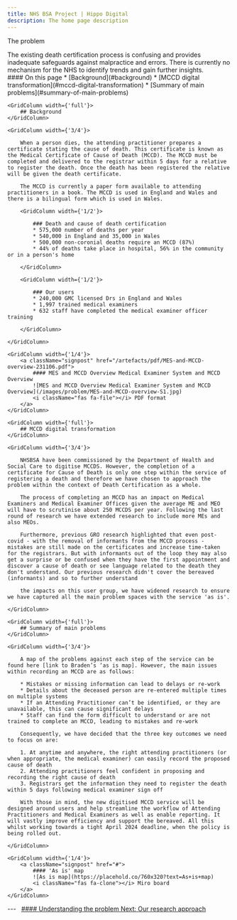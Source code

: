 ```yaml
---
title: NHS BSA Project | Hippo Digital
description: The home page description
---
```


<Heading caption='Understanding the problem' tag='h1'>The problem</Heading>

<GridRow>
    <GridColumn width={'2/3'}>
        <LeadParagraph>
            The existing death certification process is confusing and provides inadequate safeguards against malpractice and errors. There is currently no mechanism for the NHS to identify trends and gain further insights.
        </LeadParagraph>
    </GridColumn>
    <GridColumn width={'1/3'}>
        <nav className="in-page-nav">
            #### On this page
            * [Background](#background)
            * [MCCD digital transformation](#mccd-digital-transformation)
            * [Summary of main problems](#summary-of-main-problems)
        </nav>
    </GridColumn>
</GridRow>

<GridRow>

    <GridColumn width={'full'}>
        ## Background
    </GridColumn>

    <GridColumn width={'3/4'}>

        When a person dies, the attending practitioner prepares a certificate stating the cause of death. This certificate is known as the Medical Certificate of Cause of Death (MCCD). The MCCD must be completed and delivered to the registrar within 5 days for a relative to register the death. Once the death has been registered the relative will be given the death certificate.

        The MCCD is currently a paper form available to attending practitioners in a book. The MCCD is used in England and Wales and there is a bilingual form which is used in Wales.

        <GridColumn width={'1/2'}>

            ### Death and cause of death certification
            * 575,000 number of deaths per year
            * 540,000 in England and 35,000 in Wales
            * 500,000 non-coronial deaths require an MCCD (87%)
            * 44% of deaths take place in hospital, 56% in the community or in a person's home
        
        </GridColumn>

        <GridColumn width={'1/2'}>

            ### Our users
            * 240,000 GMC licensed Drs in England and Wales
            * 1,997 trained medical examiners
            * 632 staff have completed the medical examiner officer training
        
        </GridColumn>
    
    </GridColumn>

    <GridColumn width={'1/4'}>
        <a className="signpost" href="/artefacts/pdf/MES-and-MCCD-overview-231106.pdf">
            #### MES and MCCD Overview Medical Examiner System and MCCD Overview
            ![MES and MCCD Overview Medical Examiner System and MCCD Overview](/images/problem/MES-and-MCCD-overview-S1.jpg)
            <i className="fas fa-file"></i> PDF format
        </a>
    </GridColumn>

</GridRow>

<GridRow>

    <GridColumn width={'full'}>
        ## MCCD digital transformation
    </GridColumn>

    <GridColumn width={'3/4'}>

        NHSBSA have been commissioned by the Department of Health and Social Care to digitise MCCDS. However, the completion of a certificate for Cause of Death is only one step within the service of registering a death and therefore we have chosen to approach the problem within the context of Death Certification as a whole.

        The process of completing an MCCD has an impact on Medical Examiners and Medical Examiner Offices given the average ME and MEO will have to scrutinise about 250 MCCDS per year. Following the last round of research we have extended research to include more MEs and also MEOs.

        Furthermore, previous GRO research highlighted that even post-covid - with the removal of informants from the MCCD process - mistakes are still made on the certificates and increase time-taken for the registrars. But with informants out of the loop they may also get a surprise or be confused when they have the first appointment and discover a cause of death or see language related to the death they don't understand. Our previous research didn't cover the bereaved (informants) and so to further understand

        the impacts on this user group, we have widened research to ensure we have captured all the main problem spaces with the service 'as is'.

    </GridColumn>
</GridRow>

<GridRow>

    <GridColumn width={'full'}>
        ## Summary of main problems
    </GridColumn>

    <GridColumn width={'3/4'}>

        A map of the problems against each step of the service can be found here [link to Braden’s ‘as is map]. However, the main issues within recording an MCCD are as follows:

        * Mistakes or missing information can lead to delays or re-work
        * Details about the deceased person are re-entered multiple times on multiple systems
        * If an Attending Practitioner can’t be identified, or they are unavailable, this can cause significant delays
        * Staff can find the form difficult to understand or are not trained to complete an MCCD, leading to mistakes and re-work

        Consequently, we have decided that the three key outcomes we need to focus on are:

        1. At anytime and anywhere, the right attending practitioners (or when appropriate, the medical examiner) can easily record the proposed cause of death
        2. Attending practitioners feel confident in proposing and recording the right cause of death
        3. Registrars get the information they need to register the death within 5 days following medical examiner sign off

        With those in mind, the new digitised MCCD service will be designed around users and help streamline the workflow of Attending Practitioners and Medical Examiners as well as enable reporting. It will vastly improve efficiency and support the bereaved. All this whilst working towards a tight April 2024 deadline, when the policy is being rolled out.

    </GridColumn>

    <GridColumn width={'1/4'}>
        <a className="signpost" href="#">
            #### 'As is' map
            ![As is map](https://placehold.co/760x320?text=As+is+map)
            <i className="fas fa-clone"></i> Miro board
        </a>
    </GridColumn>

</GridRow>

<GridRow>
    <GridColumn width={'full'}>
        ---
    </GridColumn>
</GridRow>
<GridRow>
    <GridColumn width={'1/2'}>
        &nbsp;
    </GridColumn>
    <GridColumn width={'1/2'}>
        <a className="next-page" href="/understanding/research">
            #### Understanding the problem
            Next: <span>Our research approach</span>
        </a>
    </GridColumn>
</GridRow>